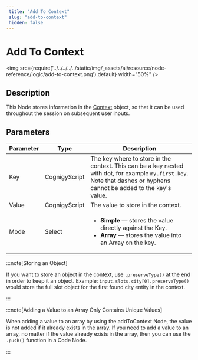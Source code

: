 ```yaml
---
 title: "Add To Context" 
 slug: "add-to-context" 
 hidden: false 
---
```


# Add To Context

<img src={require('../../../../../static/img/_assets/ai/resource/node-reference/logic/add-to-context.png').default} width="50%" />

## Description

This Node stores information in the [Context](../../../test/interaction-panel/context.mdx) object, so that it can be used throughout the session on subsequent user inputs. 

## Parameters

| Parameter | Type          | Description                                                                                                                                                           |
|-----------|---------------|-----------------------------------------------------------------------------------------------------------------------------------------------------------------------|
| Key       | CognigyScript | The key where to store in the context. This can be a key nested with dot, for example `my.first.key`. Note that dashes or hyphens cannot be added to the key's value. |
| Value     | CognigyScript | The value to store in the context.                                                                                                                                    |
| Mode      | Select        | <ul><li>**Simple** — stores the value directly against the Key.</li><li>**Array** — stores the value into an Array on the key.</li></ul>                              |

:::note[Storing an Object]

  If you want to store an object in the context, use `.preserveType()` at the end in order to keep it an object. Example: `input.slots.city[0].preserveType()` would store the full slot object for the first found city entity in the context.

:::

:::note[Adding a Value to an Array Only Contains Unique Values]

  When adding a value to an array by using the addToContext Node, the value is not added if it already exists in the array. If you need to add a value to an array, no matter if the value already exists in the array, then you can use the `.push()` function in a Code Node.

:::

